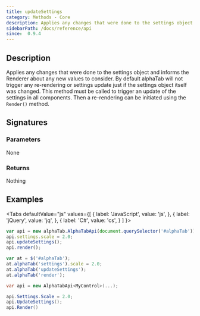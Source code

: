 ```yaml
---
title: updateSettings
category: Methods - Core
description: Applies any changes that were done to the settings object and informs the Renderer about any new values to consider.
sidebarPath: /docs/reference/api
since:  0.9.4
---
```


<SinceBadge since="0.9.4" />


## Description
Applies any changes that were done to the settings object and informs the Renderer about any new values to consider.
By default alphaTab will not trigger any re-rendering or settings update just if the settings object itself was changed. This method must be called
to trigger an update of the settings in all components. Then a re-rendering can be initiated using the `Render()` method.

## Signatures

<TypeTable>
    <TypeRow type="js" name="function updateSettings()" />
    <TypeRow type="jquery" name="alphaTab('updateSettings')" />
    <TypeRow type="net" name="void UpdateSettings()" />
</TypeTable>

### Parameters
None

### Returns
Nothing

## Examples

<Tabs
  defaultValue="js"
  values={[
    { label: 'JavaScript', value: 'js', },
    { label: 'jQuery', value: 'jq', },
    { label: 'C#', value: 'cs', }
  ]
}>
<TabItem value="js">

```js
var api = new alphaTab.AlphaTabApi(document.querySelector('#alphaTab'));
api.settings.scale = 2.0;
api.updateSettings();
api.render();
```

</TabItem>
<TabItem value="jq">

```js
var at = $('#alphaTab');
at.alphaTab('settings').scale = 2.0;
at.alphaTab('updateSettings');
at.alphaTab('render');
```

</TabItem>
<TabItem value="cs">

```csharp
var api = new AlphaTabApi<MyControl>(...);

api.Settings.Scale = 2.0;
api.UpdateSettings();
api.Render()
```

</TabItem>
</Tabs>